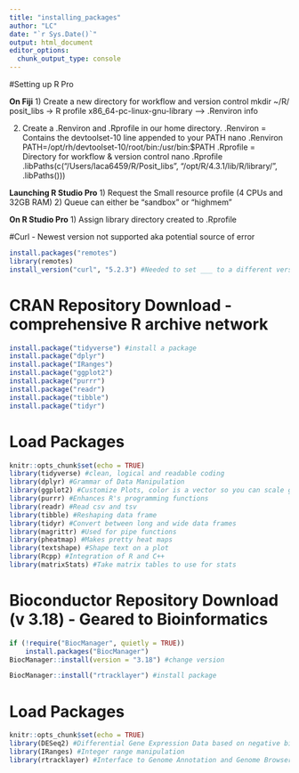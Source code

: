 ```yaml
---
title: "installing_packages"
author: "LC"
date: "`r Sys.Date()`"
output: html_document
editor_options: 
  chunk_output_type: console
---
```


#Setting up R Pro

**On Fiji** 
1) Create a new directory for workflow and version control
    mkdir ~/R/<Directory_Name> 
    posit_libs -> R profile
    x86_64-pc-linux-gnu-library --> .Renviron info
    
2) Create a .Renviron and .Rprofile in our home directory.
.Renviron = Contains the devtoolset-10 line appended to your PATH
    nano .Renviron
      PATH=/opt/rh/devtoolset-10/root/bin:/usr/bin:$PATH
.Rprofile = Directory for workflow & version control 
    nano .Rprofile
      .libPaths(c("/Users/laca6459/R/Posit_libs", "/opt/R/4.3.1/lib/R/library/", .libPaths()))

**Launching R Studio Pro**
1) Request the Small resource profile (4 CPUs and 32GB RAM)
2) Queue can either be "sandbox" or "highmem"

**On R Studio Pro**
1) Assign library directory created to .Rprofile

      
#Curl - Newest version not supported aka potential source of error
```r
install.packages("remotes")
library(remotes)
install_version("curl", "5.2.3") #Needed to set ___ to a different version in order for it to flow correctly. 
```

# CRAN Repository Download - comprehensive R archive network
```r
install.package("tidyverse") #install a package
install.package("dplyr")
install.package("IRanges")
install.package("ggplot2")
install.package("purrr")
install.package("readr")
install.package("tibble")
install.package("tidyr")
```

# Load Packages
```r
knitr::opts_chunk$set(echo = TRUE)
library(tidyverse) #clean, logical and readable coding
library(dplyr) #Grammar of Data Manipulation
library(ggplot2) #Customize Plots, color is a vector so you can scale graphs big
library(purrr) #Enhances R's programming functions
library(readr) #Read csv and tsv 
library(tibble) #Reshaping data frame
library(tidyr) #Convert between long and wide data frames
library(magrittr) #Used for pipe functions
library(pheatmap) #Makes pretty heat maps
library(textshape) #Shape text on a plot
library(Rcpp) #Integration of R and C++
library(matrixStats) #Take matrix tables to use for stats
```

# Bioconductor Repository Download (v 3.18) - Geared to Bioinformatics
```r
if (!require("BiocManager", quietly = TRUE))
    install.packages("BiocManager")
BiocManager::install(version = "3.18") #change version

BiocManager::install("rtracklayer") #install package
```

# Load Packages
```r
knitr::opts_chunk$set(echo = TRUE)
library(DESeq2) #Differential Gene Expression Data based on negative bionomial distributions
library(IRanges) #Integer range manipulation
library(rtracklayer) #Interface to Genome Annotation and Genome Browsers
```
